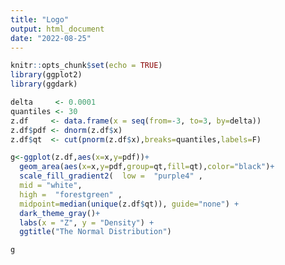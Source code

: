```yaml
---
title: "Logo"
output: html_document
date: "2022-08-25"
---
```



```r
knitr::opts_chunk$set(echo = TRUE)
library(ggplot2)
library(ggdark)
```


```r
delta     <- 0.0001 
quantiles <- 30
z.df     <- data.frame(x = seq(from=-3, to=3, by=delta))
z.df$pdf <- dnorm(z.df$x)
z.df$qt  <- cut(pnorm(z.df$x),breaks=quantiles,labels=F)
```

```r
g<-ggplot(z.df,aes(x=x,y=pdf))+
  geom_area(aes(x=x,y=pdf,group=qt,fill=qt),color="black")+
  scale_fill_gradient2(  low =  "purple4" ,
  mid = "white",
  high =  "forestgreen" ,
  midpoint=median(unique(z.df$qt)), guide="none") +
  dark_theme_gray()+
  labs(x = "Z", y = "Density") +
  ggtitle("The Normal Distribution")

g
```

 
